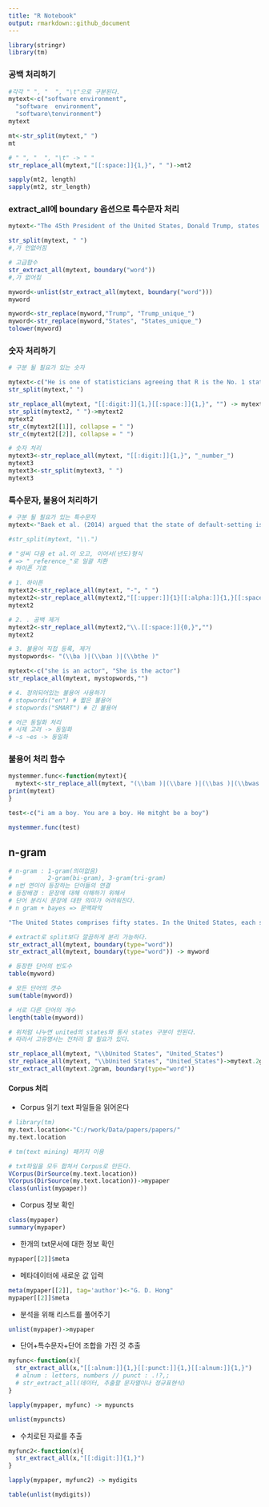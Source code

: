 ```yaml
---
title: "R Notebook"
output: rmarkdown::github_document
---
```

```r
library(stringr)
library(tm)

```

### 공백 처리하기
```r
#각각 " ", "  ", "\t"으로 구분된다.
mytext<-c("software environment",
  "software  environment",
  "software\tenvironment")
mytext

mt<-str_split(mytext," ")
mt

```

```r
# " ", "  ", "\t" -> " "
str_replace_all(mytext,"[[:space:]]{1,}", " ")->mt2

sapply(mt2, length)
sapply(mt2, str_length)
```

### extract_all에 boundary 옵션으로 특수문자 처리
```r

mytext<-"The 45th President of the United States, Donald Trump, states that he knows how to play trump with the former president"

str_split(mytext, " ") 
#,가 안없어짐

# 고급함수
str_extract_all(mytext, boundary("word"))
#,가 없어짐

myword<-unlist(str_extract_all(mytext, boundary("word")))
myword

myword<-str_replace(myword,"Trump", "Trump_unique_")
myword<-str_replace(myword,"States", "States_unique_")
tolower(myword)

```


### 숫자 처리하기
```r

# 구분 될 필요가 있는 숫자

mytext<-c("He is one of statisticians agreeing that R is the No. 1 statistical software.","He is one of statisticians agreeing that R is the No. one statistical software.")
str_split(mytext," ")

str_replace_all(mytext, "[[:digit:]]{1,}[[:space:]]{1,}", "") -> mytext2
str_split(mytext2, " ")->mytext2
mytext2
str_c(mytext2[[1]], collapse = " ")
str_c(mytext2[[2]], collapse = " ")
```


```r

# 숫자 처리 
mytext3<-str_replace_all(mytext, "[[:digit:]]{1,}", "_number_")
mytext3
mytext3<-str_split(mytext3, " ")
mytext3

```

### 특수문자, 불용어 처리하기 
```r

# 구분 될 필요가 있는 특수문자 
mytext<-"Baek et al. (2014) argued that the state of default-setting is critical for people to protect their own personal privacy on the Internet." # Baek et al = Baek 외에 여러명

#str_split(mytext, "\\.")

# "성씨 다음 et al.이 오고, 이어서(년도)형식
# => "_reference_"로 일괄 치환
# 하이픈 기호 

# 1. 하이픈
mytext2<-str_replace_all(mytext, "-", " ")
mytext2<-str_replace_all(mytext2,"[[:upper:]]{1}[[:alpha:]]{1,}[[:space:]]{1}(et al\\.)[[:space:]]{1}\\([[:digit:]]{4}\\)","_reference_")
mytext2

# 2. . 공백 제거
mytext2<-str_replace_all(mytext2,"\\.[[:space:]]{0,}","")
mytext2

# 3. 불용어 직접 등록, 제거
mystopwords<- "(\\ba )|(\\ban )|(\\bthe )"

mytext<-c("she is an actor", "She is the actor")
str_replace_all(mytext, mystopwords,"")

# 4. 정의되어있는 불용어 사용하기
# stopwords("en") # 짧은 불용어
# stopwords("SMART") # 긴 불용어

# 어근 동일화 처리
# 시제 고려 -> 동일화
# ~s ~es -> 동일화


```


### 불용어 처리 함수
```r
mystemmer.func<-function(mytext){
  mytext<-str_replace_all(mytext, "(\\bam )|(\\bare )|(\\bas )|(\\bwas )|(\\bwere )|(\\bbe)", "be ")
print(mytext)
}

test<-c("i am a boy. You are a boy. He mitght be a boy")

mystemmer.func(test)


```


## n-gram
```r
# n-gram : 1-gram(의미없음)
#          2-gram(bi-gram), 3-gram(tri-gram)
# n번 연이어 등장하는 단어들의 연결
# 등장배경 : 문장에 대해 이해하기 위해서
# 단어 분리시 문장에 대한 의미가 어려워진다.
# n gram + bayes => 문맥파악

"The United States comprises fifty states. In the United States, each state has its own laws. However, federal law overrides state law in the United States." -> mytext

# extract로 split보다 깔끔하게 분리 가능하다. 
str_extract_all(mytext, boundary(type="word"))
str_extract_all(mytext, boundary(type="word")) -> myword

# 등장한 단어의 빈도수
table(myword)

# 모든 단어의 갯수
sum(table(myword))

# 서로 다른 단어의 개수
length(table(myword))

# 위처럼 나누면 united의 states와 동사 states 구분이 안된다.
# 따라서 고유명사는 전처리 할 필요가 있다.

str_replace_all(mytext, "\\bUnited States", "United_States")
str_replace_all(mytext, "\\bUnited States", "United_States")->mytext.2gram
str_extract_all(mytext.2gram, boundary(type="word"))


```

#### Corpus 처리
* Corpus 읽기
  text 파일들을 읽어온다 
```r
# library(tm)
my.text.location<-"C:/rwork/Data/papers/papers/"
my.text.location

# tm(text mining) 패키지 이용

# txt파일을 모두 합쳐서 Corpus로 만든다.
VCorpus(DirSource(my.text.location))
VCorpus(DirSource(my.text.location))->mypaper
class(unlist(mypaper))

```

* Corpus 정보 확인
```r
class(mypaper)
summary(mypaper)
```


* 한개의 txt문서에 대한 정보 확인
```r
mypaper[[2]]$meta
```

* 메타데이터에 새로운 값 입력
```r
meta(mypaper[[2]], tag='author')<-"G. D. Hong"
mypaper[[2]]$meta
```

* 분석을 위해 리스트를 풀어주기
```r
unlist(mypaper)->mypaper
```


* 단어+특수문자+단어 조합을 가진 것 추출
```r
myfunc<-function(x){
  str_extract_all(x,"[[:alnum:]]{1,}[[:punct:]]{1,}[[:alnum:]]{1,}")
  # alnum : letters, numbers // punct : .!?,;
  # str_extract_all(데이터, 추출할 문자열이나 정규표현식) 
}

lapply(mypaper, myfunc) -> mypuncts

unlist(mypuncts)

```


* 수치로된 자료를 추출
```r
myfunc2<-function(x){
  str_extract_all(x,"[[:digit:]]{1,}")
}

lapply(mypaper, myfunc2) -> mydigits

table(unlist(mydigits))

```




